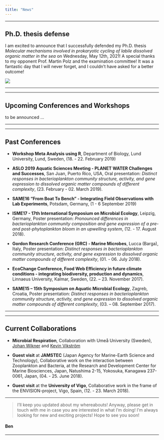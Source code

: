 ```yaml
---
title: "News"
---
```


---

## **Ph.D. thesis defense**
I am excited to announce that I successfully defended my Ph.D. thesis *Molecular mechanisms involved in prokaryotic cycling of labile dissolved organic matter in the sea* on Wednesday, May 12th, 2021! A special thanks to my opponent Prof. Martin Polz and the examination committee! It was a fantastic day that I will never forget, and I couldn't have asked for a better outcome!

<img id="epi" src="Thesis_cover.png" />

---

---

## **Upcoming Conferences and Workshops**

to be announced ...

---

---

## **Past Conferences**

- **Workshop Meta Analysis using R**, Department of Biology, Lund University, Lund, Sweden, (18. - 22. February 2019)

- **ASLO 2019 Aquatic Sciences Meeting - PLANET WATER Challenges and Successes**, San Juan, Puerto Rico, USA, Oral presentation: *Distinct responses in bacterioplankton community structure, activity, and gene expression to dissolved organic matter compounds of different complexity*, (23. February - 02. March 2019).

- **SAME16 "From Boat To Bench" - Integrating Field Observations with Lab Experiments**, Potsdam, Germany, (1 - 6 September 2019)

- **ISME17 - 17th International Symposium on Microbial Ecology**, Leipzig, Germany,
Poster presentation: *Pronounced differences in bacterioplankton community composition and gene expression of a pre- and post-phytoplankton bloom in an upwelling system*, (12. - 17. August 2018).

- **Gordon Research Conference (GRC) - Marine Microbes**, Lucca (Barga), Italy,
Poster presentation: *Distinct responses in bacterioplankton community structure, activity, and gene expression to dissolved organic matter compounds of different complexity*, (01. - 06. July 2018).

- **EcoChange Conference, Food Web Efficiency in future climate conditions - integrating biodiversity, production and dynamics**, Linnaeus University, Kalmar, Sweden, (22. – 23. November 2017).

-	**SAME15 – 15th Symposium on Aquatic Microbial Ecology**, Zagreb, Croatia,
Poster presentation: *Distinct responses in bacterioplankton community structure, activity, and gene expression to dissolved organic matter compounds of different complexity*, (03. – 08. September 2017).

---

---

## **Current Collaborations**

- **Microbial Respiration**, Collaboration with Umeå University (Sweden), [Johan Wikner](https://www.umu.se/en/staff/johan-wikner/)  and [Kevin Vikström](https://www.umu.se/en/staff/kevin-vikstrom/)

- **Guest visit** at **JAMSTEC** (Japan Agency for Marine-Earth Science and Technology), Collaborative work on the interaction between Zooplankton and Bacteria, at the Research and Development Center for Marine Biosciences, Japan, Natushima 2-15, Yokosuka, Kanagawa 237-0061, Japan, (04. - 25. June 2018).

- **Guest visit** at the **University of Vigo**, Collaborative work in the frame of the ENVISION-project, Vigo, Spain, (12. - 23. March 2018).

---

> I'll keep you updated about my whereabouts!
Anyway, please get in touch with me in case you are interested in what I'm doing!
I'm always looking for new and exciting projects!
Hope to see you soon!

#### Ben

---

